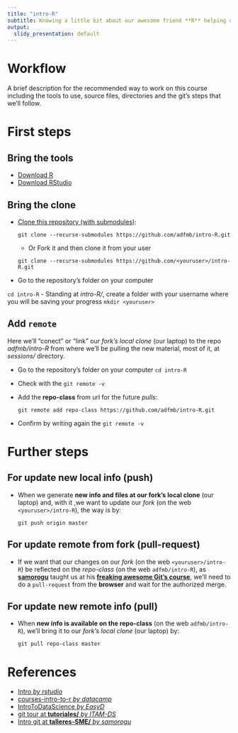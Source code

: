 ```yaml
---
title: "intro-R"
subtitle: Knowing a little bit about our awesome friend **R** helping us by our amazing pal **Git**
output:
  slidy_presentation: default
---
```


Workflow
===============================================
A brief description for the recommended way to work on this course including the tools to use, source files, directories and the git's steps that we'll follow.

# First steps

## Bring the tools
- [Download R](https://cran.itam.mx/)
- [Download RStudio](https://www.rstudio.com/products/rstudio/download/#download)

## Bring the clone
- [Clone this repository (with submodules)](https://www.rstudio.com/products/rstudio/download/#download):

  `git clone --recurse-submodules https://github.com/adfmb/intro-R.git`
  
  - Or Fork it and then clone it from your user 
  
  `git clone --recurse-submodules https://github.com/<youruser>/intro-R.git`
- Go to the repository's folder on your computer

 `cd intro-R`
- Standing at *intro-R/*, create a folder with your username where you will be saving your progress
 `mkdir <youruser>`
  

## Add `remote`
Here we'll "conect" or "link" our *fork's local clone* (our laptop) to the repo *adfmb/intro-R* from where we'll be pulling the new material, most of it, at *sessions/* directory.

- Go to the repository's folder on your computer
 `cd intro-R`

- Check with the `git remote -v`

- Add the **repo-class** from url for the future *pulls*:
  
  `git remote add repo-class https://github.com/adfmb/intro-R.git`

- Confirm by writing again the `git remote -v`


# Further steps
## For update new local info (push)
- When we generate **new info and files at our fork's local clone** (our laptop) and, with it ,we want to update our *fork* (on the web `<youruser>/intro-R`), the way is by: 
  
  `git push origin master`

## For update remote from fork (pull-request)
- If we want that our changes on our *fork* (on the web `<youruser>/intro-R`) be reflected on the *repo-class* (on the web `adfmb/intro-R`), as [**samorogu**](https://github.com/samorogu) taught us at his [**freaking awesome Git's course**](https://github.com/mexmet/talleres-SME/blob/master/git/00_Intro_git.Rmd), we'll need to do a `pull-request` from the **browser** and wait for the authorized merge.

## For update new remote info (pull)
- When **new info is available on the repo-class** (on the web `adfmb/intro-R`), we'll bring it to our *fork's local clone* (our laptop) by:

  `git pull repo-class master`







# References
- [Intro *by rstudio*](https://github.com/rstudio/Intro)
- [courses-intro-to-r *by datacamp*](https://github.com/datacamp/courses-intro-to-r)
- [IntroToDataScience *by EasyD*](https://github.com/EasyD/IntroToDataScience)
- [git tour at **tutoriales/** *by ITAM-DS* ](https://github.com/ITAM-DS/tutoriales/blob/master/2-git-tour.Rmd)
- [Intro git at **talleres-SME/** *by samorogu* ](https://github.com/mexmet/talleres-SME/blob/master/git/00_Intro_git.Rmd)
